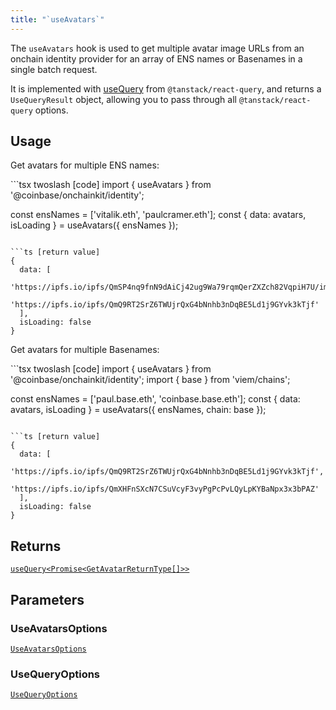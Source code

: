 ```yaml
---
title: "`useAvatars`"
---
```



The `useAvatars` hook is used to get multiple avatar image URLs from an onchain identity
provider for an array of ENS names or Basenames in a single batch request.

It is implemented with [useQuery](https://tanstack.com/query/latest/docs/framework/react/reference/useQuery) from `@tanstack/react-query`, and returns a `UseQueryResult` object, allowing you to pass through all `@tanstack/react-query` options.

## Usage

Get avatars for multiple ENS names:

<CodeGroup>
```tsx twoslash [code]
import { useAvatars } from '@coinbase/onchainkit/identity';

const ensNames = ['vitalik.eth', 'paulcramer.eth'];
const { data: avatars, isLoading } = useAvatars({ ensNames });
```

```ts [return value]
{ 
  data: [
    'https://ipfs.io/ipfs/QmSP4nq9fnN9dAiCj42ug9Wa79rqmQerZXZch82VqpiH7U/image.gif',
    'https://ipfs.io/ipfs/QmQ9RT2SrZ6TWUjrQxG4bNnhb3nDqBE5Ld1j9GYvk3kTjf'
  ], 
  isLoading: false 
}
```
</CodeGroup>

Get avatars for multiple Basenames:

<CodeGroup>
```tsx twoslash [code]
import { useAvatars } from '@coinbase/onchainkit/identity';
import { base } from 'viem/chains';

const ensNames = ['paul.base.eth', 'coinbase.base.eth'];
const { data: avatars, isLoading } = useAvatars({ ensNames, chain: base });
```

```ts [return value]
{ 
  data: [
    'https://ipfs.io/ipfs/QmQ9RT2SrZ6TWUjrQxG4bNnhb3nDqBE5Ld1j9GYvk3kTjf',
    'https://ipfs.io/ipfs/QmXHFnSXcN7CSuVcyF3vyPgPcPvLQyLpKYBaNpx3x3bPAZ'
  ], 
  isLoading: false 
}
```
</CodeGroup>

## Returns

[`useQuery<Promise<GetAvatarReturnType[]>>`](/builderkits/onchainkit/identity/types#getavatarreturntype)

## Parameters

### UseAvatarsOptions

[`UseAvatarsOptions`](/builderkits/onchainkit/identity/types#useavatarsoptions)

### UseQueryOptions

[`UseQueryOptions`](/builderkits/onchainkit/identity/types#usequeryoptions) 
